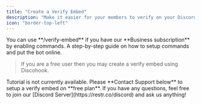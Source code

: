 ```yaml
---
title: "Create a Verify Embed"
description: "Make it easier for your members to verify on your Discord Server."
icon: "border-top-left"
---
```


<Warning>
    You can use **/verify-embed** if you have our **Business subscription** by enabling commands.
    <Card title="How to setup commands" icon="terminal" href="/guides/setup-commands">
        A step-by-step guide on how to setup commands and put the bot online.
    </Card>
</Warning>

> If you are a free user then you may create a verify embed using Discohook.

<Warning>
    Tutorial is not currently available. Please **Contact Support below** to setup a verify embed on **free plan**.
</Warning>

<Info>
  <Card title="Any Questions?" icon="question" href="https://restr.co/discord">
    If you have any questions, feel free to join our [Discord Server](https://restr.co/discord) and ask us anything!
  </Card>
</Info>
